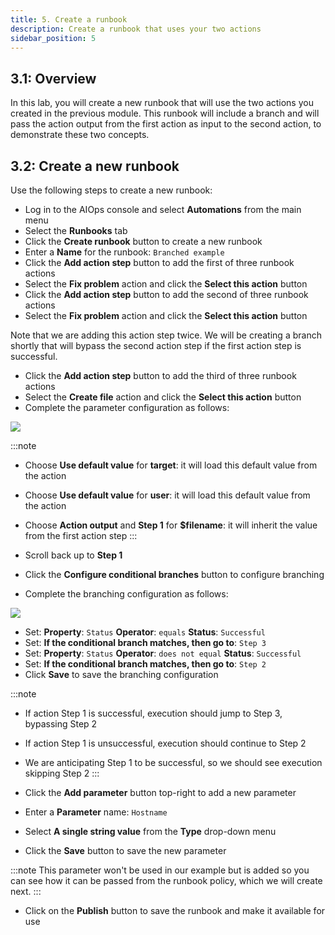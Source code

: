 ```yaml
---
title: 5. Create a runbook
description: Create a runbook that uses your two actions
sidebar_position: 5
---
```


## 3.1: Overview

In this lab, you will create a new runbook that will use the two actions you created in the previous module. This runbook will include a branch and will pass the action output from the first action as input to the second action, to demonstrate these two concepts.

## 3.2: Create a new runbook

Use the following steps to create a new runbook:

- Log in to the AIOps console and select **Automations** from the main menu
- Select the **Runbooks** tab
- Click the **Create runbook** button to create a new runbook
- Enter a **Name** for the runbook: `Branched example`
- Click the **Add action step** button to add the first of three runbook actions
- Select the **Fix problem** action and click the **Select this action** button
- Click the **Add action step** button to add the second of three runbook actions
- Select the **Fix problem** action and click the **Select this action** button

Note that we are adding this action step twice. We will be creating a branch shortly that will bypass the second action step if the first action step is successful.

- Click the **Add action step** button to add the third of three runbook actions
- Select the **Create file** action and click the **Select this action** button
- Complete the parameter configuration as follows:

![](images/choose-parameters.png)

:::note
- Choose **Use default value** for **target**: it will load this default value from the action
- Choose **Use default value** for **user**: it will load this default value from the action
- Choose **Action output** and **Step 1** for **$filename**: it will inherit the value from the first action step
:::

- Scroll back up to **Step 1**
- Click the **Configure conditional branches** button to configure branching
- Complete the branching configuration as follows:

![](images/configure-branching.png)

- Set: **Property**: `Status` **Operator**: `equals` **Status**: `Successful`
- Set: **If the conditional branch matches, then go to**: `Step 3`
- Set: **Property**: `Status` **Operator**: `does not equal` **Status**: `Successful`
- Set: **If the conditional branch matches, then go to**: `Step 2`
- Click **Save** to save the branching configuration

:::note
- If action Step 1 is successful, execution should jump to Step 3, bypassing Step 2
- If action Step 1 is unsuccessful, execution should continue to Step 2
- We are anticipating Step 1 to be successful, so we should see execution skipping Step 2
:::

- Click the **Add parameter** button top-right to add a new parameter
- Enter a **Parameter** name: `Hostname`
- Select **A single string value** from the **Type** drop-down menu
- Click the **Save** button to save the new parameter

:::note
This parameter won't be used in our example but is added so you can see how it can be passed from the runbook policy, which we will create next.
:::

- Click on the **Publish** button to save the runbook and make it available for use


